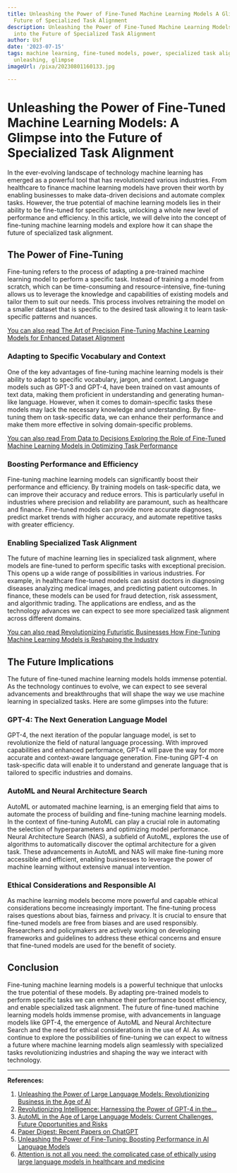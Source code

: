 ```yaml
---
title: Unleashing the Power of Fine-Tuned Machine Learning Models A Glimpse into the
  Future of Specialized Task Alignment
description: Unleashing the Power of Fine-Tuned Machine Learning Models A Glimpse
  into the Future of Specialized Task Alignment
author: Usf
date: '2023-07-15'
tags: machine learning, fine-tuned models, power, specialized task alignment, future,
  unleashing, glimpse
imageUrl: /pixa/20230801160133.jpg

---
```

# Unleashing  the Power  of Fine-Tuned Machine Learning Models: A Glimpse into the Future of Specialized Task  Alignment

In the ever-evolving landscape of technology machine learning has emerged as a powerful tool that  has revolutionized various industries. From healthcare to finance machine learning models have proven their worth by enabling businesses to make data-driven decisions and automate complex tasks. However, the true potential of machine learning  models lies in their ability  to be fine-tuned  for specific tasks, unlocking a  whole new level  of performance and  efficiency. In this article,  we will delve into the concept of fine-tuning machine learning  models and explore how it can shape the future of specialized task alignment.

## The Power  of Fine-Tuning

Fine-tuning refers to  the process of adapting a pre-trained  machine learning model to perform a specific task. Instead of training a model from scratch, which can be time-consuming and resource-intensive, fine-tuning allows us to leverage the knowledge  and capabilities of existing  models  and tailor them to suit our needs. This process involves  retraining the model on a smaller dataset that is specific to the desired task allowing it to learn task-specific patterns  and  nuances.

[You can also read The Art of Precision Fine-Tuning  Machine Learning Models for Enhanced Dataset Alignment](The%20Art%20of%20Precision%20Fine-Tuning%20Machine%20Learning%20Models%20for%20Enhanced%20Dataset%20Alignment)


### Adapting to Specific Vocabulary  and Context

One of the key  advantages of fine-tuning machine  learning models  is their ability to adapt to specific vocabulary, jargon, and context. Language models such as GPT-3 and GPT-4,  have been trained on vast amounts  of text data, making  them  proficient in understanding and generating human-like language. However,  when it comes to domain-specific tasks these models may lack the necessary knowledge and understanding. By  fine-tuning them on task-specific data, we  can enhance their performance and make them  more effective in solving domain-specific problems.

[You can also read From  Data to Decisions Exploring the Role of Fine-Tuned Machine Learning Models in Optimizing Task Performance](From%20Data%20to%20Decisions%20Exploring%20the%20Role%20of%20Fine-Tuned%20Machine%20Learning%20Models%20in%20Optimizing%20Task%20Performance)


### Boosting Performance and Efficiency

Fine-tuning machine learning models can significantly boost their performance and efficiency. By training models on task-specific data, we can improve their accuracy and  reduce errors. This is particularly useful in industries  where precision and reliability are  paramount, such  as  healthcare and finance. Fine-tuned models can provide more accurate diagnoses, predict market trends with higher  accuracy, and automate repetitive tasks with greater efficiency.

### Enabling  Specialized Task Alignment

The future of machine learning  lies in  specialized task alignment, where models are fine-tuned to perform specific tasks with exceptional precision. This opens  up a wide range of possibilities  in various industries. For example, in healthcare fine-tuned models can assist doctors in diagnosing diseases analyzing medical images, and predicting patient outcomes. In finance, these models can be used for  fraud detection, risk assessment, and algorithmic trading. The applications are endless, and as the technology advances we can expect to see more specialized task alignment across different domains.

[You can  also read Revolutionizing Futuristic  Businesses How Fine-Tuning Machine Learning Models is Reshaping the Industry](Revolutionizing%20Futuristic%20Businesses%20How%20Fine-Tuning%20Machine%20Learning%20Models%20is%20Reshaping%20the%20Industry)


## The Future Implications

The future of  fine-tuned machine learning models holds immense potential. As the technology continues to evolve, we can expect to see several advancements and breakthroughs  that  will shape the way we use machine learning in specialized tasks. Here are some glimpses into the future:

### GPT-4: The Next Generation Language  Model

GPT-4, the next iteration of the popular language model, is  set to  revolutionize the field of natural language processing. With improved capabilities and enhanced performance, GPT-4 will  pave the way for more accurate and context-aware language generation. Fine-tuning GPT-4 on task-specific data will  enable it to understand and generate  language that is tailored  to specific industries and domains.

### AutoML and  Neural Architecture Search

AutoML or automated machine learning,  is an emerging field  that aims  to automate the process of building and fine-tuning  machine learning models. In the context  of fine-tuning  AutoML can play a  crucial role in automating the selection of hyperparameters and optimizing model  performance. Neural Architecture Search (NAS), a subfield of AutoML, explores the use of algorithms to automatically discover the optimal architecture  for  a given task. These advancements in AutoML and NAS will make fine-tuning more accessible and efficient, enabling businesses to leverage  the power of machine learning without extensive manual intervention.

### Ethical Considerations  and Responsible AI

As machine learning models become more powerful and capable ethical considerations become increasingly important. The fine-tuning process raises questions about bias, fairness  and privacy. It is crucial to ensure that fine-tuned models are free from biases and are used responsibly. Researchers and policymakers are  actively working on developing frameworks and guidelines to address these ethical concerns and ensure that fine-tuned models are used for the benefit of society.

## Conclusion

Fine-tuning machine learning models is a powerful technique that unlocks  the true potential of these models. By adapting pre-trained models  to perform specific tasks  we can enhance their  performance boost efficiency, and enable specialized task alignment. The future of fine-tuned machine  learning models  holds immense promise, with advancements in language models like GPT-4, the emergence of AutoML  and Neural  Architecture Search and the need for  ethical considerations in  the use of AI. As we continue to explore the possibilities of fine-tuning we can  expect to witness  a future where machine learning models align seamlessly with specialized tasks revolutionizing industries and shaping the way we interact with technology.

---

**References:**

1. [Unleashing the Power of Large Language Models: Revolutionizing  Business in the Age of AI](https://www.linkedin.com/pulse/unleashing-power-large-language-models-business-age-ai-mayur-g-g)
2. [Revolutionizing Intelligence: Harnessing the Power of GPT-4 in the...](https://omnilabs.ai/book/revolutionizing-intelligence)
3. [AutoML in the Age of Large Language Models: Current Challenges, Future Opportunities and Risks](https://arxiv.org/pdf/2306.08107)
4. [Paper Digest: Recent Papers on ChatGPT](https://www.paperdigest.org/2023/01/recent-papers-on-chatgpt)
5. [Unleashing the Power of Fine-Tuning: Boosting  Performance  in AI Language Models](https://youtube.com/watch?v=gB5MhUoTugo)
6. [Attention is not all you need:  the complicated  case of ethically using large  language models in healthcare  and medicine](https://www.thelancet.com/journals/ebiom/article/PIIS2352-3964(23)00077-4/fulltext)